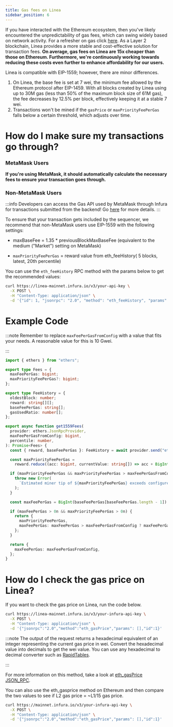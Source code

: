 ```yaml
---
title: Gas fees on Linea
sidebar_position: 6
---
```


If you have interacted with the Ethereum ecosystem, then you've likely encountered the unpredictability of gas fees, which can swing widely based on network activity. For a refresher on gas click [here](https://support.metamask.io/hc/en-us/articles/4404600179227-User-Guide-Gas#:~:text=A%20normal%20transaction%20sending%20ETH,transactions%20also%20cost%2021%2C000%20gas.). As a Layer 2 blockchain, Linea provides a more stable and cost-effective solution for transaction fees. **On average, gas fees on Linea are 15x cheaper than those on Ethereum. Furthermore, we're continuously working towards reducing these costs even further to enhance affordability for our users.**

Linea is compatible with EIP-1559; however, there are minor differences.

 1. On Linea, the base fee is set at 7 wei, the minimum fee allowed by the Ethereum protocol after EIP-1459. With all blocks created by Linea using up to 30M gas (less than 50% of the maximum block size of 61M gas), the fee decreases by 12.5% per block, effectively keeping it at a stable 7 wei.
 2. Transactions won't be mined if the `gasPrice` or `maxPriorityFeePerGas` falls below a certain threshold, which adjusts over time.

# How do I make sure my transactions go through?

### MetaMask Users

**If you're using MetaMask, it should automatically calculate the necessary fees to ensure your transaction goes through.**

### Non-MetaMask Users

:::info
Developers can access the Gas API used by MetaMask through Infura for transactions submitted from the backend! Go [here](https://metamask.io/news/developers/metamasks-gas-api-is-now-available-to-any-developer-via-infura/) for more details.
:::

 
To ensure that your transaction gets included by the sequencer, we recommend that non-MetaMask users use EIP-1559 with the following settings:

- maxBaseFee = 1.35 * previousBlockMaxBaseFee (equivalent to the medium ("Market") setting on MetaMask)

- `maxPriorityFeePerGas` = reward value from eth_feeHistory( 5 blocks, latest, 20th percentile)

You can use the `eth_feeHistory` RPC method with the params below to get the recommended values:

```bash
curl https://linea-mainnet.infura.io/v3/your-api-key \
  -X POST \
  -H "Content-Type: application/json" \
  -d '{"id": 1, "jsonrpc": "2.0", "method": "eth_feeHistory", "params": [5, "latest", [20]] }'
```

# Example Code

:::note
 Remember to replace `maxFeePerGasFromConfig` with a value that fits your needs. A reasonable value for this is 10 Gwei.

:::

```typescript
import { ethers } from "ethers";

export type Fees = {
  maxFeePerGas: bigint;
  maxPriorityFeePerGas?: bigint;
};

export type FeeHistory = {
  oldestBlock: number;
  reward: string[][];
  baseFeePerGas: string[];
  gasUsedRatio: number[];
};

export async function get1559Fees(
  provider: ethers.JsonRpcProvider,
  maxFeePerGasFromConfig: bigint,
  percentile: number,
): Promise<Fees> {
  const { reward, baseFeePerGas }: FeeHistory = await provider.send("eth_feeHistory", ["0x5", "latest", [percentile]]);

  const maxPriorityFeePerGas =
    reward.reduce((acc: bigint, currentValue: string[]) => acc + BigInt(currentValue[0]), 0n) / BigInt(reward.length);

  if (maxPriorityFeePerGas && maxPriorityFeePerGas > maxFeePerGasFromConfig) {
    throw new Error(
      `Estimated miner tip of ${maxPriorityFeePerGas} exceeds configured max fee per gas of ${maxFeePerGasFromConfig}.`,
    );
  }

  const maxFeePerGas = BigInt(baseFeePerGas[baseFeePerGas.length - 1]) * 2n + maxPriorityFeePerGas;

  if (maxFeePerGas > 0n && maxPriorityFeePerGas > 0n) {
    return {
      maxPriorityFeePerGas,
      maxFeePerGas: maxFeePerGas > maxFeePerGasFromConfig ? maxFeePerGasFromConfig : maxFeePerGas,
    };
  }

  return {
    maxFeePerGas: maxFeePerGasFromConfig,
  };
}
```

# How do I check the gas price on Linea?

 If you want to check the gas price on Linea, run the code below.

``` bash
curl https://linea-mainnet.infura.io/v3/your-infura-api-key \
  -X POST \
  -H "Content-Type: application/json" \
  -d '{"jsonrpc":"2.0","method":"eth_gasPrice","params": [],"id":1}'
```
:::note
The output of the request returns a hexadecimal equivalent of an integer representing the current gas price in wei. Convert the hexadecimal value into decimals to get the wei value. You can use any hexadecimal to decimal converter such as [RapidTables](https://www.rapidtables.com/convert/number/hex-to-decimal.html).

:::

For more information on this method, take a look at [eth_gasPrice JSON_RPC](https://docs.infura.io/networks/ethereum/json-rpc-methods/eth_gasprice).

You can also use the eth_gasprice method on Ethereum and then compare the two values to see if L2 gas price = ~L1/15 gas price.

``` bash
curl https://mainnet.infura.io/v3/your-infura-api-key \
  -X POST \
  -H "Content-Type: application/json" \
  -d '{"jsonrpc":"2.0","method":"eth_gasPrice","params": [],"id":1}'
```